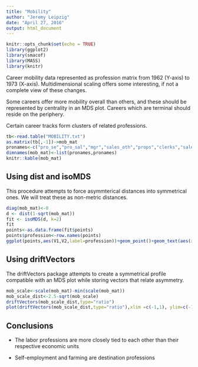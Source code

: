 ```yaml
---
title: "Mobility"
author: "Jeremy Leipzig"
date: "April 27, 2016"
output: html_document
---
```


```r
knitr::opts_chunk$set(echo = TRUE)
library(ggplot2)
library(smacof)
library(MASS)
library(knitr)
```

Career mobility data represented as profession matrix from 1962 (Y-axis) to 1973 (X-axis). Multidimensional scaling offers some interesting, if not a complete view of these changes.

Some careers offer more mobility overall than others, and these should be represented by centrality in an MDS plot. Careers which are terminal should reside on the periphery.

Certain career tracks form clusters of related professions. 

```r
tb<-read.table("MOBILITY.txt")
as.matrix(tb[,-1])->mob_mat
pronames<-c("pro_se","pro_sal","mgr","sales_oth","props","clerks","sales_retail","crafts_mfr","crafts_oth","crafts_cnstr","srvc","oper_oth","oper_mfr","labor_mfr","labor_oth","farmers","farm_labor")
dimnames(mob_mat)<-list(pronames,pronames)
knitr::kable(mob_mat)

```

## Using dist and isoMDS
This procedure attempts to force asymmterical distances into symmetrical ones. We will treat these as non-metric distances.

```r
diag(mob_mat)<-0
d <- dist(1-sqrt(mob_mat))
fit <- isoMDS(d, k=2)
fit
points<-as.data.frame(fit$points)
points$profession<-row.names(points)
ggplot(points,aes(V1,V2,label=profession))+geom_point()+geom_text(aes(x= V1+2, y = V2 + 1))+xlab("X1")+ylab("X2")
```

## Using driftVectors
The driftVectors package attempts to create a symmetrical profile compatible with an MDS plot while storing vectors that relate asymmetry.

```r
mob_scale<-scale(mob_mat)-min(scale(mob_mat))
mob_scale_dist<-2.5-sqrt(mob_scale)
driftVectors(mob_scale_dist,type="ratio")
plot(driftVectors(mob_scale_dist,type="ratio"),xlim =c(-1,1), ylim=c(-1,1), col.drift = "blue")
```

## Conclusions

* The labor professions are more closely tied to each other than their respective economic units

* Self-employment and farming are destination professions
